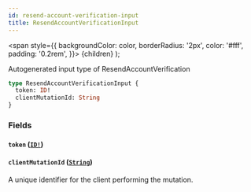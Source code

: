 ```yaml
---
id: resend-account-verification-input
title: ResendAccountVerificationInput
---
```


<span
style={{
      backgroundColor: color,
      borderRadius: '2px',
      color: '#fff',
      padding: '0.2rem',
    }}>
{children}
</span>
);

Autogenerated input type of ResendAccountVerification

```graphql
type ResendAccountVerificationInput {
  token: ID!
  clientMutationId: String
}
```

### Fields

#### `token` ([`ID!`](/api/scalars/id))

#### `clientMutationId` ([`String`](/api/scalars/string))

A unique identifier for the client performing the mutation.

